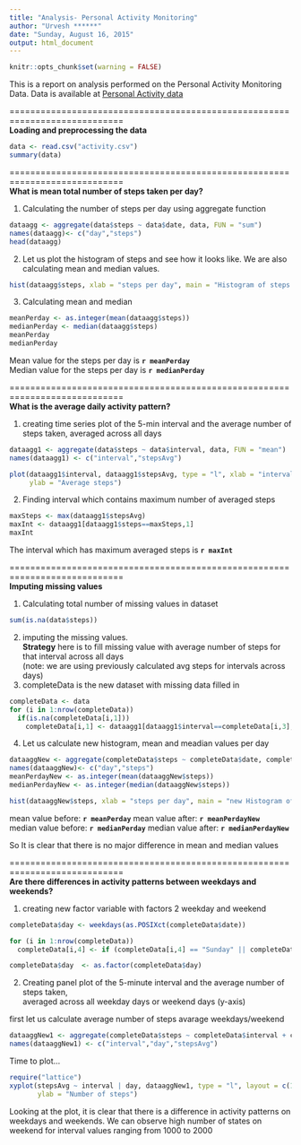 ```yaml
---
title: "Analysis- Personal Activity Monitoring"
author: "Urvesh ******"
date: "Sunday, August 16, 2015"
output: html_document
---
```

```r
knitr::opts_chunk$set(warning = FALSE)
```

This is a report on analysis performed on the Personal Activity Monitoring Data.
Data is available at [Personal Activity data](https://d396qusza40orc.cloudfront.net/repdata%2Fdata%2Factivity.zip)

============================================================================  
__Loading and preprocessing the data__

```r
data <- read.csv("activity.csv")
summary(data)
```

============================================================================  
__What is mean total number of steps taken per day?__

1. Calculating the number of steps per day using aggregate function
```r
dataagg <- aggregate(data$steps ~ data$date, data, FUN = "sum")
names(dataagg)<- c("day","steps")
head(dataagg)
```

2. Let us plot the histogram of steps and see how it looks like.
We are also calculating mean and median values.
```r
hist(dataagg$steps, xlab = "steps per day", main = "Histogram of steps per day", col ="gray")
```

3. Calculating mean and median
```r
meanPerday <- as.integer(mean(dataagg$steps))
medianPerday <- median(dataagg$steps)
meanPerday
medianPerday
```

Mean value for the steps per day is __`r meanPerday`__  
Median value for the steps per day is __`r medianPerday`__

============================================================================  
__What is the average daily activity pattern?__

1. creating time series plot of the 5-min interval and the average number of  
steps taken, averaged across all days
```r
dataagg1 <- aggregate(data$steps ~ data$interval, data, FUN = "mean")
names(dataagg1) <- c("interval","stepsAvg")
```

```r
plot(dataagg1$interval, dataagg1$stepsAvg, type = "l", xlab = "interval",
     ylab = "Average steps")
```

2. Finding interval which contains maximum number of averaged steps
```r
maxSteps <- max(dataagg1$stepsAvg)
maxInt <- dataagg1[dataagg1$steps==maxSteps,1]
maxInt
```
The interval which has maximum averaged steps is __`r maxInt`__

============================================================================  
__Imputing missing values__

1. Calculating total number of missing values in dataset

```r
sum(is.na(data$steps))
```

2. imputing the missing values.  
__Strategy__ here is to fill missing value with 
average number of steps for that interval across all days  
(note: we are using previously calculated avg steps for intervals across days)
3. completeData is the new dataset with missing data filled in
```r
completeData <- data
for (i in 1:nrow(completeData))
  if(is.na(completeData[i,1]))
    completeData[i,1] <- dataagg1[dataagg1$interval==completeData[i,3],2]  
```

4. Let us calculate new histogram, mean and meadian values per day
```r
dataaggNew <- aggregate(completeData$steps ~ completeData$date, completeData, FUN = "sum")
names(dataaggNew)<- c("day","steps")
meanPerdayNew <- as.integer(mean(dataaggNew$steps))
medianPerdayNew <- as.integer(median(dataaggNew$steps)) 
```

```r
hist(dataaggNew$steps, xlab = "steps per day", main = "new Histogram of steps per day", col="gray")
```

mean value before: __`r meanPerday`__ mean value after: __`r meanPerdayNew`__  
median value before: __`r medianPerday`__ median value after: __`r medianPerdayNew`__

So It is clear that there is no major difference in mean and median values

============================================================================  
__Are there differences in activity patterns between weekdays and weekends?__

1. creating new factor variable with factors 2 weekday and weekend

```r
completeData$day <- weekdays(as.POSIXct(completeData$date))

for (i in 1:nrow(completeData))
  completeData[i,4] <- if (completeData[i,4] == "Sunday" || completeData[i,4] == "Saturday") "weekend" else "weekday" 

completeData$day  <- as.factor(completeData$day)
```

2. Creating panel plot of the 5-minute interval and the average number of steps taken,  
averaged across all weekday days or weekend days (y-axis)

first let us calculate average number of steps avarage weekdays/weekend
```r
dataaggNew1 <- aggregate(completeData$steps ~ completeData$interval + completeData$day, data, FUN = "mean")
names(dataaggNew1) <- c("interval","day","stepsAvg")
```

Time to plot...  
```r
require("lattice")
xyplot(stepsAvg ~ interval | day, dataaggNew1, type = "l", layout = c(1, 2), xlab = "Interval",
       ylab = "Number of steps")
```

Looking at the plot, it is clear that there is a difference in activity patterns on weekdays and weekends. We can observe high number of states on weekend for interval values ranging from 1000 to 2000 

